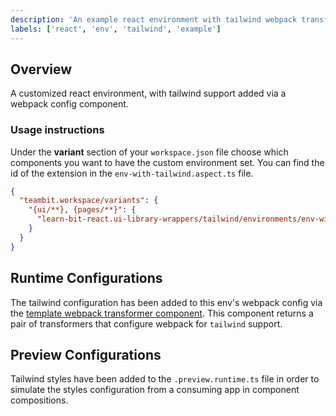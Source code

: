 ```yaml
---
description: 'An example react environment with tailwind webpack transformers added'
labels: ['react', 'env', 'tailwind', 'example']
---
```


## Overview

A customized react environment, with tailwind support added via a webpack config component.

### Usage instructions

Under the **variant** section of your `workspace.json` file choose which components you want to have the custom environment set. You can find the id of the extension in the `env-with-tailwind.aspect.ts` file.

```json
{
  "teambit.workspace/variants": {
    "{ui/**}, {pages/**}": {
      "learn-bit-react.ui-library-wrappers/tailwind/environments/env-with-tailwind": {}
    }
  }
}
```

## Runtime Configurations

The tailwind configuration has been added to this env's webpack config via the [template webpack transformer component](https://bit.dev/bit-foundations/styling/tailwind/webpack-transformer). This component returns a pair of transformers
that configure webpack for `tailwind` support.

## Preview Configurations

Tailwind styles have been added to the `.preview.runtime.ts` file in order to simulate the styles configuration from a consuming app in component compositions.


